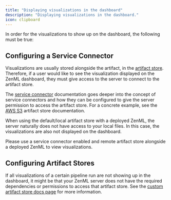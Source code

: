 ```yaml
---
title: "Displaying visualizations in the dashboard"
description: "Displaying visualizations in the dashboard."
icon: clipboard
---
```


In order for the visualizations to show up on the dashboard, the following must be true:

## Configuring a Service Connector

Visualizations are usually stored alongside the artifact, in the [artifact store](/v/0.66.0/stack-components/artifact-stores). Therefore, if a user would like to see the visualization displayed on the ZenML dashboard, they must give access to the server to connect to the artifact store.

The [service connector](/v/0.66.0/usage/resource-data-management/auth-management) documentation goes deeper into the concept of service connectors and how they can be configured to give the server permission to access the artifact store. For a concrete example, see the [AWS S3](/v/0.66.0/stack-components/artifact-stores/s3) artifact store documentation.

<Info>
When using the default/local artifact store with a deployed ZenML, the server naturally does not have access to your local files. In this case, the visualizations are also not displayed on the dashboard.

Please use a service connector enabled and remote artifact store alongside a deployed ZenML to view visualizations.
</Info>

## Configuring Artifact Stores

If all visualizations of a certain pipeline run are not showing up in the dashboard, it might be that your ZenML server does not have the required dependencies or permissions to access that artifact store. See the [custom artifact store docs page](/v/0.66.0/stack-components/artifact-stores/custom#enabling-artifact-visualizations-with-custom-artifact-stores) for more information.
